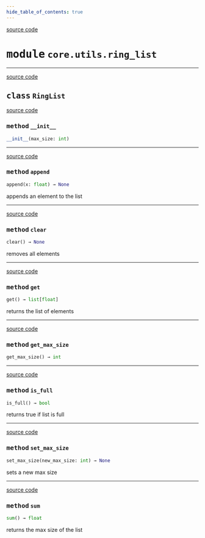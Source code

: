 ```yaml
---
hide_table_of_contents: true
---
```


<!-- markdownlint-disable -->

<a href="https://github.com/tum-esm/pyra/tree/main/packages/core/utils/ring_list.py#L0" className="SourceCodeLinkBadge">source code</a>

# <kbd>module</kbd> `core.utils.ring_list`






---

<a href="https://github.com/tum-esm/pyra/tree/main/packages/core/utils/ring_list.py#L1" className="SourceCodeLinkBadge">source code</a>

## <kbd>class</kbd> `RingList`




<a href="https://github.com/tum-esm/pyra/tree/main/packages/core/utils/ring_list.py#L2" className="SourceCodeLinkBadge">source code</a>

### <kbd>method</kbd> `__init__`

```python
__init__(max_size: int)
```








---

<a href="https://github.com/tum-esm/pyra/tree/main/packages/core/utils/ring_list.py#L16" className="SourceCodeLinkBadge">source code</a>

### <kbd>method</kbd> `append`

```python
append(x: float) → None
```

appends an element to the list 

---

<a href="https://github.com/tum-esm/pyra/tree/main/packages/core/utils/ring_list.py#L8" className="SourceCodeLinkBadge">source code</a>

### <kbd>method</kbd> `clear`

```python
clear() → None
```

removes all elements 

---

<a href="https://github.com/tum-esm/pyra/tree/main/packages/core/utils/ring_list.py#L22" className="SourceCodeLinkBadge">source code</a>

### <kbd>method</kbd> `get`

```python
get() → list[float]
```

returns the list of elements 

---

<a href="https://github.com/tum-esm/pyra/tree/main/packages/core/utils/ring_list.py#L43" className="SourceCodeLinkBadge">source code</a>

### <kbd>method</kbd> `get_max_size`

```python
get_max_size() → int
```





---

<a href="https://github.com/tum-esm/pyra/tree/main/packages/core/utils/ring_list.py#L12" className="SourceCodeLinkBadge">source code</a>

### <kbd>method</kbd> `is_full`

```python
is_full() → bool
```

returns true if list is full 

---

<a href="https://github.com/tum-esm/pyra/tree/main/packages/core/utils/ring_list.py#L46" className="SourceCodeLinkBadge">source code</a>

### <kbd>method</kbd> `set_max_size`

```python
set_max_size(new_max_size: int) → None
```

sets a new max size 

---

<a href="https://github.com/tum-esm/pyra/tree/main/packages/core/utils/ring_list.py#L39" className="SourceCodeLinkBadge">source code</a>

### <kbd>method</kbd> `sum`

```python
sum() → float
```

returns the max size of the list 


